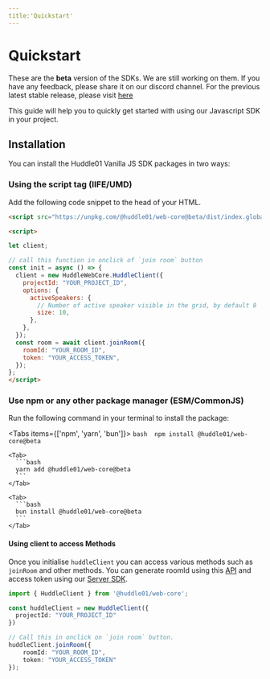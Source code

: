 ```yaml
---
title:'Quickstart'
---
```



# Quickstart

<Callout>
  These are the <b>beta</b> version of the SDKs. We are still working on them. If you have any feedback, please share it on our discord channel. For the previous latest stable release, please visit <a className="text-bold underline" href="https://legacy.docs.huddle01.com/docs">here</a>
</Callout>

This guide will help you to quickly get started with using our Javascript SDK in your project. 

## Installation

You can install the Huddle01 Vanilla JS SDK packages in two ways:

<Steps>

### Using the script tag (IIFE/UMD)

Add the following code snippet to the head of your HTML. 

```html
<script src="https://unpkg.com/@huddle01/web-core@beta/dist/index.global.js"></script>

<script>

let client;

// call this function in onclick of `join room` button
const init = async () => {
  client = new HuddleWebCore.HuddleClient({
    projectId: "YOUR_PROJECT_ID",
    options: {
      activeSpeakers: {
        // Number of active speaker visible in the grid, by default 8
        size: 10,
      },
    },
  });
  const room = await client.joinRoom({
    roomId: "YOUR_ROOM_ID",
    token: "YOUR_ACCESS_TOKEN",
  });
};
</script>
``` 

### Use npm or any other package manager (ESM/CommonJS)

Run the following command in your terminal to install the package:

  <Tabs items={['npm', 'yarn', 'bun']}>
    <Tab>
      ```bash 
      npm install @huddle01/web-core@beta
        ```
    </Tab>

    <Tab>
      ```bash
      yarn add @huddle01/web-core@beta
      ```
    </Tab>

    <Tab>
      ```bash
      bun install @huddle01/web-core@beta
      ```
    </Tab>
  </Tabs>

#### Using client to access Methods

Once you initialise `huddleClient` you can access various methods such as `joinRoom` and other methods. 
You can generate roomId using this [API](/apis/create-room/create-room) and access token using our [Server SDK](/Server-SDK).

```ts
import { HuddleClient } from '@huddle01/web-core';

const huddleClient = new HuddleClient({
  projectId: "YOUR_PROJECT_ID"
})

// Call this in onclick on `join room` button.
huddleClient.joinRoom({
	roomId: "YOUR_ROOM_ID",
	token: "YOUR_ACCESS_TOKEN"
});
```

</Steps>
